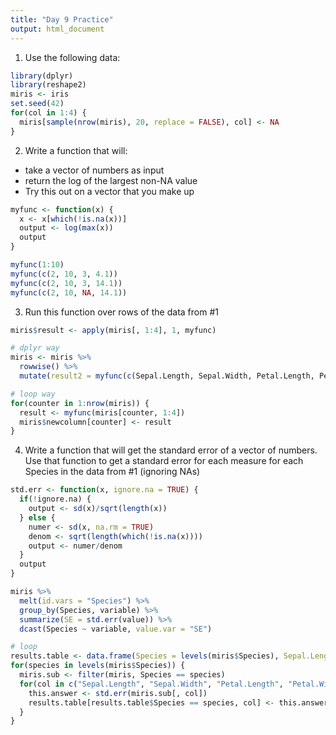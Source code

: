 ```yaml
---
title: "Day 9 Practice"
output: html_document
---
```


1. Use the following data:

```r
library(dplyr)
library(reshape2)
miris <- iris
set.seed(42)
for(col in 1:4) {
  miris[sample(nrow(miris), 20, replace = FALSE), col] <- NA
}

```

2. Write a function that will:
  - take a vector of numbers as input
  - return the log of the largest non-NA value
  - Try this out on a vector that you make up

```r
myfunc <- function(x) {
  x <- x[which(!is.na(x))]
  output <- log(max(x))
  output
}

myfunc(1:10)
myfunc(c(2, 10, 3, 4.1))
myfunc(c(2, 10, 3, 14.1))
myfunc(c(2, 10, NA, 14.1))


```


3. Run this function over rows of the data from #1

```r
miris$result <- apply(miris[, 1:4], 1, myfunc)

# dplyr way
miris <- miris %>% 
  rowwise() %>% 
  mutate(result2 = myfunc(c(Sepal.Length, Sepal.Width, Petal.Length, Petal.Width)))

# loop way
for(counter in 1:nrow(miris)) {
  result <- myfunc(miris[counter, 1:4])
  miris$newcolumn[counter] <- result
}


```


4. Write a function that will get the standard error of a vector of numbers. Use that function to get a standard error for each measure for each Species in the data from #1 (ignoring NAs)

```r
std.err <- function(x, ignore.na = TRUE) { 
  if(!ignore.na) {
    output <- sd(x)/sqrt(length(x)) 
  } else {
    numer <- sd(x, na.rm = TRUE)
    denom <- sqrt(length(which(!is.na(x))))
    output <- numer/denom
  }
  output
}

miris %>% 
  melt(id.vars = "Species") %>%
  group_by(Species, variable) %>%
  summarize(SE = std.err(value)) %>%
  dcast(Species ~ variable, value.var = "SE")

# loop
results.table <- data.frame(Species = levels(miris$Species), Sepal.Length = NA, Sepal.Width = NA, Petal.Length = NA, Petal.Width = NA)
for(species in levels(miris$Species)) {
  miris.sub <- filter(miris, Species == species)
  for(col in c("Sepal.Length", "Sepal.Width", "Petal.Length", "Petal.Width")) {
    this.answer <- std.err(miris.sub[, col])
    results.table[results.table$Species == species, col] <- this.answer
  }
}

```

